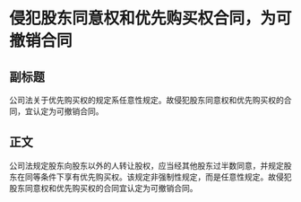 # 侵犯股东同意权和优先购买权合同，为可撤销合同
## 副标题
公司法关于优先购买权的规定系任意性规定。故侵犯股东同意权和优先购买权的合同，宜认定为可撤销合同。
## 正文
公司法规定股东向股东以外的人转让股权，应当经其他股东过半数同意，并规定股东在同等条件下享有优先购买权。该规定非强制性规定，而是任意性规定。故侵犯股东同意权和优先购买权的合同宜认定为可撤销合同。